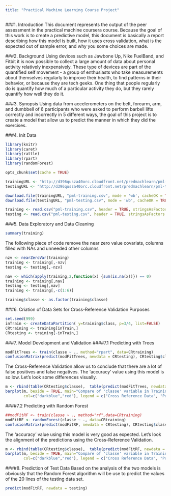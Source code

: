 ```yaml
---
title: "Practical Machine Learning Course Project"
---
```

###1. Introduction
This document represents the output of the peer assessment in the practical machine coursera course. 
Because the goal of this work is to create a predictive model, this document is basically a report describing how this model is built, how it uses cross validation, what is the expected out of sample error, and why you some choices are made.

###2. Background
Using devices such as Jawbone Up, Nike FuelBand, and Fitbit it is now possible to collect a large amount of data about personal activity relatively inexpensively. These type of devices are part of the quantified self movement - a group of enthusiasts who take measurements about themselves regularly to improve their health, to find patterns in their behavior, or because they are tech geeks. One thing that people regularly do is quantify how much of a particular activity they do, but they rarely quantify how well they do it. 

###3. Synopsis
Using data from accelerometers on the belt, forearm, arm, and dumbbell of 6 participants who were asked to perform barbell lifts correctly and incorrectly in 5 different ways, the goal of this project is to create a model that allow us to predict the manner in which they did the exercises.

###4. Init Data
```r
library(knitr)
library(caret)
library(rattle)
library(rpart)
library(randomForest)

opts_chunk$set(cache = TRUE)
```

```r
trainingURL <- "http://d396qusza40orc.cloudfront.net/predmachlearn/pml-training.csv"
testingURL <- "http://d396qusza40orc.cloudfront.net/predmachlearn/pml-testing.csv"

download.file(trainingURL, "pml-training.csv", mode = 'wb', cacheOK = TRUE )
download.file(testingURL, "pml-testing.csv", mode = 'wb', cacheOK = TRUE )

training <- read.csv("pml-training.csv", header = TRUE, stringsAsFactors = FALSE, na.strings=c("NA","#DIV/0!","") )
testing <- read.csv("pml-testing.csv", header = TRUE, stringsAsFactors = FALSE, na.strings=c("NA","#DIV/0!",""))
```
###5. Data Exploratory and Data Cleaning
```r
summary(training)
```
The following piece of code remove the near zero value covariats, columns filled with NAs and unneeded other columns
```r
nzv <- nearZeroVar(training)
training <- training[,-nzv]
testing <- testing[,-nzv]

nav <- which(apply(training,2,function(x) {sum(is.na(x))}) == 0)
training <- training[,nav]
testing <- testing[,nav]
training <- training[,-c(1:6)]

training$classe <- as.factor(training$classe)
```

###6. Criation of Data Sets for Cross-Reference Validation Purposes
```r
set.seed(999)
inTrain <- createDataPartition( y=training$class, p=3/4, list=FALSE)
CRtraining <- training[inTrain,]
CRtesting <- training[-inTrain,]
```

###7. Model Development and Validation
####7.1 Predicting with Trees 
```r
modFitTrees <- train(classe ~ ., method="rpart", data=CRtraining)
confusionMatrix(predict(modFitTrees, newdata = CRtesting), CRtesting$classe)
```
The Cross-Reference Validation allow us to conclude that there are a lot of false positives and false negatives. The 'accuracy' value using this model is so low. 
Let's look some differences visually.
```r
m <- rbind(table(CRtesting$classe),  table(predict(modFitTrees, newdata = CRtesting)))
barplot(m, beside = TRUE, main="Compare of 'classe' variable in Training Set versus Predition",
        col=c("darkblue","red"), legend = c("Cross Reference Data", "Prediction of Cross Reference Data"))
```

####7.2 Predicting with Random Forest 
```r
##modFitRF <- train(classe ~ ., method="rf",data=CRtraining)
modFitRF <- randomForest(classe ~ ., data=CRtraining)
confusionMatrix(predict(modFitRF, newdata = CRtesting), CRtesting$classe)
```
The 'accuracy' value using this model is very good as expected. 
Let's look the alignment of the predictions using the Cross-Reference Validation.
```r
m <- rbind(table(CRtesting$classe),  table(predict(modFitRF, newdata = CRtesting)))
barplot(m, beside = TRUE, main="Compare of 'classe' variable in Training Set versus Predition",
        col=c("darkblue","red"), legend = c("Cross Reference Data", "Prediction of Cross Reference Data"))
```

####8. Prediction of Test Data
Based on the analysis of the two models is obviously that the Random Forest algorithm will be use to predict the values of the 20 lines of the testing data set. 
```r
predict(modFitRF, newdata = testing)
```